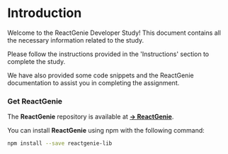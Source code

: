 # Introduction

Welcome to the ReactGenie Developer Study! This document contains all the necessary information related to the study. 

Please follow the instructions provided in the 'Instructions' section to complete the study.

We have also provided some code snippets and the ReactGenie documentation to assist you in completing the assignment.

### Get ReactGenie

The **ReactGenie** repository is available at [**→ ReactGenie**](https://github.com/StanfordHCI/ReactGenie).

You can install **ReactGenie** using npm with the following command:

```bash filename="run in terminal" {3} copy
npm install --save reactgenie-lib
```